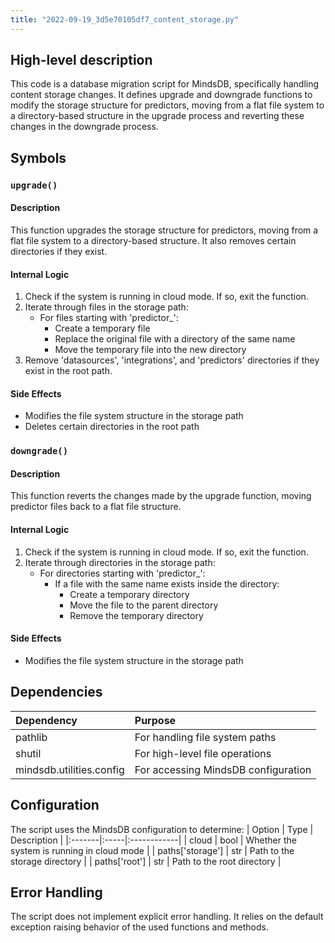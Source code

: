 ```yaml
---
title: "2022-09-19_3d5e70105df7_content_storage.py"
---
```


## High-level description
This code is a database migration script for MindsDB, specifically handling content storage changes. It defines upgrade and downgrade functions to modify the storage structure for predictors, moving from a flat file system to a directory-based structure in the upgrade process and reverting these changes in the downgrade process.

## Symbols

### `upgrade()`
#### Description
This function upgrades the storage structure for predictors, moving from a flat file system to a directory-based structure. It also removes certain directories if they exist.

#### Internal Logic
1. Check if the system is running in cloud mode. If so, exit the function.
2. Iterate through files in the storage path:
   - For files starting with 'predictor_':
     - Create a temporary file
     - Replace the original file with a directory of the same name
     - Move the temporary file into the new directory
3. Remove 'datasources', 'integrations', and 'predictors' directories if they exist in the root path.

#### Side Effects
- Modifies the file system structure in the storage path
- Deletes certain directories in the root path

### `downgrade()`
#### Description
This function reverts the changes made by the upgrade function, moving predictor files back to a flat file structure.

#### Internal Logic
1. Check if the system is running in cloud mode. If so, exit the function.
2. Iterate through directories in the storage path:
   - For directories starting with 'predictor_':
     - If a file with the same name exists inside the directory:
       - Create a temporary directory
       - Move the file to the parent directory
       - Remove the temporary directory

#### Side Effects
- Modifies the file system structure in the storage path

## Dependencies
| Dependency | Purpose |
|:-----------|:--------|
| pathlib | For handling file system paths |
| shutil | For high-level file operations |
| mindsdb.utilities.config | For accessing MindsDB configuration |

## Configuration
The script uses the MindsDB configuration to determine:
| Option | Type | Description |
|:-------|:-----|:------------|
| cloud | bool | Whether the system is running in cloud mode |
| paths['storage'] | str | Path to the storage directory |
| paths['root'] | str | Path to the root directory |

## Error Handling
The script does not implement explicit error handling. It relies on the default exception raising behavior of the used functions and methods.